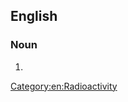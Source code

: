 ==English==

===Noun===
{{en-noun}}

# {{alternative form of|en|radioactive dating}}
[[Category:en:Radioactivity]]